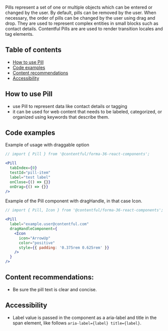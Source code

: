 Pills represent a set of one or multiple objects which can be entered or changed by the user. By default, pills can be removed by the user. When necessary, the order of pills can be changed by the user using drag and drop. They are used to represent complex entities in small blocks such as contact details. Contentful Pills are are used to render transition locales and tag elements.

## Table of contents

- [How to use Pill](#how-to-use-pill)
- [Code examples](#code-examples)
- [Content recommendations](#content-recommendations)
- [Accessibility](#accessibility)

## How to use Pill

- use Pill to represent data like contact details or tagging
- it can be used for web content that needs to be labeled, categorized, or organized using keywords that describe them.

## Code examples

Example of usage with draggable option

```jsx
// import { Pill } from '@contentful/forma-36-react-components';

<Pill
  tabIndex={0}
  testId="pill-item"
  label="test label"
  onClose={() => {}}
  onDrag={() => {}}
/>
```

Example of the Pill component with dragHandle, in that case Icon.

```jsx
// import { Pill, Icon } from '@contentful/forma-36-react-components';

<Pill
  label="example.user@contentful.com"
  dragHandleComponent={
    <Icon
      icon="ArrowUp"
      color="positive"
      style={{ padding: '0.375rem 0.625rem' }}
    />
  }
/>
```

## Content recommendations:

- Be sure the pill text is clear and concise.

## Accessibility

- Label value is passed in the component as a aria-label and title in the span element, like follows `aria-label={label} title={label}`.
